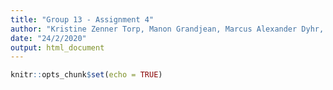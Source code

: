 ```yaml
---
title: "Group 13 - Assignment 4"
author: "Kristine Zenner Torp, Manon Grandjean, Marcus Alexander Dyhr, Martine Lind Jensen, Miriam Diaz"
date: "24/2/2020"
output: html_document
---
```


```r
knitr::opts_chunk$set(echo = TRUE)
```
